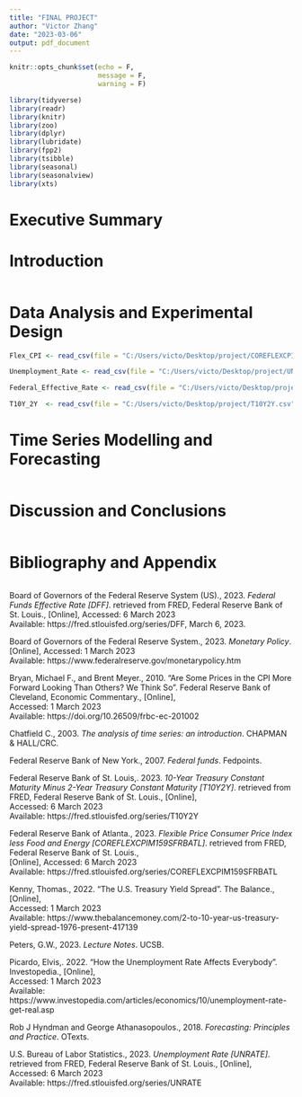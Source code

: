 ```yaml
---
title: "FINAL PROJECT"
author: "Victor Zhang"
date: "2023-03-06"
output: pdf_document
---
```


```r

knitr::opts_chunk$set(echo = F,
                      message = F, 
                      warning = F) 

```

```r

library(tidyverse)
library(readr)
library(knitr)
library(zoo)
library(dplyr)
library(lubridate)
library(fpp2)
library(tsibble)
library(seasonal)
library(seasonalview)
library(xts)

```


# Executive Summary





# Introduction

```r

```

















# Data Analysis and Experimental Design


```r

Flex_CPI <- read_csv(file = "C:/Users/victo/Desktop/project/COREFLEXCPIM159SFRBATL.csv")

Unemployment_Rate <- read_csv(file = "C:/Users/victo/Desktop/project/UNRATE.csv")

Federal_Effective_Rate <- read_csv(file = "C:/Users/victo/Desktop/project/DFF.csv")

T10Y_2Y  <- read_csv(file = "C:/Users/victo/Desktop/project/T10Y2Y.csv")


```



# Time Series Modelling and Forecasting


```r

```



# Discussion and Conclusions

```r

```























\newpage

# Bibliography and Appendix


```r

```



Board of Governors of the Federal Reserve System (US)., 2023. *Federal Funds Effective Rate [DFF]*. retrieved from FRED, Federal Reserve Bank of St. Louis., [Online], Accessed:  6 March 2023 \
Available:  https://fred.stlouisfed.org/series/DFF, March 6, 2023.



Board of Governors of the Federal Reserve System., 2023. *Monetary Policy*. [Online], Accessed:  1 March 2023 \
Available: https://www.federalreserve.gov/monetarypolicy.htm



Bryan, Michael F., and Brent Meyer., 2010. “Are Some Prices in the CPI More Forward Looking Than Others? We Think So”. Federal Reserve Bank of Cleveland, Economic Commentary., [Online], \
Accessed:  1 March 2023 \
Available: https://doi.org/10.26509/frbc-ec-201002



Chatfield C., 2003. *The analysis of time series: an introduction*. CHAPMAN & HALL/CRC.



Federal Reserve Bank of New York., 2007. *Federal funds*. Fedpoints.



Federal Reserve Bank of St. Louis,. 2023. *10-Year Treasury Constant Maturity Minus 2-Year Treasury Constant Maturity [T10Y2Y]*. retrieved from FRED, Federal Reserve Bank of St. Louis., [Online], \
Accessed:  6 March 2023 \
Available: https://fred.stlouisfed.org/series/T10Y2Y



Federal Reserve Bank of Atlanta., 2023. *Flexible Price Consumer Price Index less Food and Energy [COREFLEXCPIM159SFRBATL]*. retrieved from FRED, Federal Reserve Bank of St. Louis., \
[Online], Accessed:  6 March 2023 \
Available: https://fred.stlouisfed.org/series/COREFLEXCPIM159SFRBATL



Kenny, Thomas., 2022. “The U.S. Treasury Yield Spread”. The Balance., [Online], \
Accessed:  1 March 2023 \
Available: https://www.thebalancemoney.com/2-to-10-year-us-treasury-yield-spread-1976-present-417139



Peters, G.W., 2023. *Lecture Notes*. UCSB.



Picardo, Elvis,. 2022. “How the Unemployment Rate Affects Everybody”. Investopedia., [Online], \
Accessed:  1 March 2023  \
Available: https://www.investopedia.com/articles/economics/10/unemployment-rate-get-real.asp



Rob J Hyndman and George Athanasopoulos., 2018. *Forecasting: Principles and Practice*. OTexts.



U.S. Bureau of Labor Statistics., 2023. *Unemployment Rate [UNRATE]*. retrieved from FRED, Federal Reserve Bank of St. Louis., [Online], Accessed:  6 March 2023 \
Available: https://fred.stlouisfed.org/series/UNRATE











